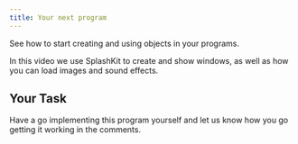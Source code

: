```yaml
---
title: Your next program
---
```


See how to start creating and using objects in your programs. 

In this video we use SplashKit to create and show windows, as well as how you can load images and sound effects.

## Your Task

Have a go implementing this program yourself and let us know how you go getting it working in the comments. 